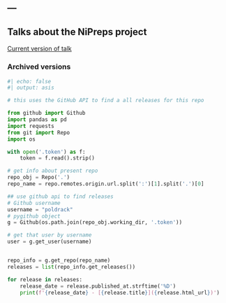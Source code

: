 ---
---

## Talks about the NiPreps project

[Current version of talk](talk/)

### Archived versions

```python

#| echo: false
#| output: asis

# this uses the GitHub API to find a all releases for this repo

from github import Github
import pandas as pd
import requests
from git import Repo
import os

with open('.token') as f:
    token = f.read().strip()

# get info about present repo
repo_obj = Repo('.')
repo_name = repo.remotes.origin.url.split(':')[1].split('.')[0]

## use github api to find releases
# Github username
username = "poldrack"
# pygithub object
g = Github(os.path.join(repo_obj.working_dir, '.token'))

# get that user by username
user = g.get_user(username)


repo_info = g.get_repo(repo_name)
releases = list(repo_info.get_releases())

for release in releases:
    release_date = release.published_at.strftime('%D')
    print(f'{release_date} - [{release.title}]({release.html_url})')

```

